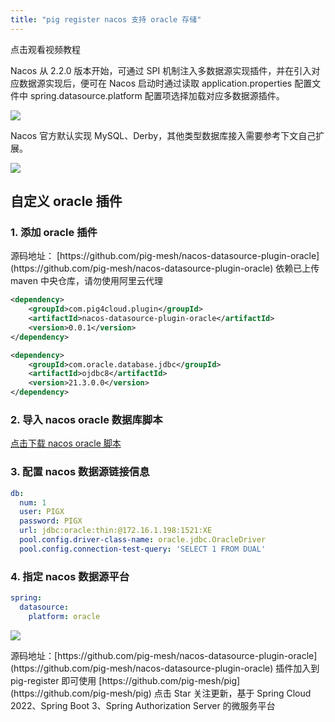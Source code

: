 ```yaml
---
title: "pig register nacos 支持 oracle 存储"
---
```


<Card title="视频教程" icon="video" href="https://player.bilibili.com/player.html?bvid=BV1sM411h7t8">
  点击观看视频教程
</Card>

Nacos 从 2.2.0 版本开始，可通过 SPI 机制注入多数据源实现插件，并在引入对应数据源实现后，便可在 Nacos 启动时通过读取 application.properties 配置文件中 spring.datasource.platform 配置项选择加载对应多数据源插件。

![](https://minio.pigx.vip/oss/202212/1671179590.jpg)

<Note>
Nacos 官方默认实现 MySQL、Derby，其他类型数据库接入需要参考下文自己扩展。
</Note>

![](https://minio.pigx.vip/oss/202212/1671180565.png)

## 自定义 oracle 插件

### 1. 添加 oracle 插件

<Warning>
源码地址： [https://github.com/pig-mesh/nacos-datasource-plugin-oracle](https://github.com/pig-mesh/nacos-datasource-plugin-oracle)
</Warning>

<Note>
依赖已上传 maven 中央仓库，请勿使用阿里云代理
</Note>

```xml
<dependency>
    <groupId>com.pig4cloud.plugin</groupId>
    <artifactId>nacos-datasource-plugin-oracle</artifactId>
    <version>0.0.1</version>
</dependency>

<dependency>
    <groupId>com.oracle.database.jdbc</groupId>
    <artifactId>ojdbc8</artifactId>
    <version>21.3.0.0</version>
</dependency>
```

### 2. 导入 nacos oracle 数据库脚本

[点击下载 nacos oracle 脚本](https://github.com/pig-mesh/nacos-datasource-plugin-oracle/tree/master/sql)

### 3. 配置 nacos 数据源链接信息

```yaml
db:
  num: 1
  user: PIGX
  password: PIGX
  url: jdbc:oracle:thin:@172.16.1.198:1521:XE
  pool.config.driver-class-name: oracle.jdbc.OracleDriver
  pool.config.connection-test-query: 'SELECT 1 FROM DUAL'
```

### 4. 指定 nacos 数据源平台

```yaml
spring:
  datasource:
    platform: oracle
```

![](https://minio.pigx.vip/oss/202212/1671184577.png)

<Note>
源码地址：[https://github.com/pig-mesh/nacos-datasource-plugin-oracle](https://github.com/pig-mesh/nacos-datasource-plugin-oracle) 插件加入到 pig-register 即可使用  
[https://github.com/pig-mesh/pig](https://github.com/pig-mesh/pig) 点击 Star 关注更新，基于 Spring Cloud 2022、Spring Boot 3、Spring Authorization Server 的微服务平台
</Note>

